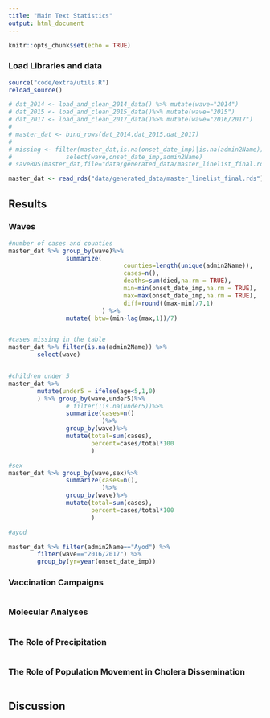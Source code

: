 ```yaml
---
title: "Main Text Statistics"
output: html_document
---
```



```r
knitr::opts_chunk$set(echo = TRUE)
```

### Load Libraries and data

```r
source("code/extra/utils.R")
reload_source()

# dat_2014 <- load_and_clean_2014_data() %>% mutate(wave="2014")
# dat_2015 <- load_and_clean_2015_data()%>% mutate(wave="2015")
# dat_2017 <- load_and_clean_2017_data()%>% mutate(wave="2016/2017")
# 
# master_dat <- bind_rows(dat_2014,dat_2015,dat_2017)
# 
# missing <- filter(master_dat,is.na(onset_date_imp)|is.na(admin2Name)) %>%
#               select(wave,onset_date_imp,admin2Name)
# saveRDS(master_dat,file="data/generated_data/master_linelist_final.rds")

master_dat <- read_rds("data/generated_data/master_linelist_final.rds") 


```


## Results

### Waves

```r

#number of cases and counties
master_dat %>% group_by(wave)%>%
                summarize(
                                counties=length(unique(admin2Name)),
                                cases=n(),
                                deaths=sum(died,na.rm = TRUE),
                                min=min(onset_date_imp,na.rm = TRUE),
                                max=max(onset_date_imp,na.rm = TRUE),
                                diff=round((max-min)/7,1)
                          ) %>%
                mutate( btw=(min-lag(max,1))/7)


#cases missing in the table
master_dat %>% filter(is.na(admin2Name)) %>%
        select(wave)


#children under 5
master_dat %>%
        mutate(under5 = ifelse(age<5,1,0)
        ) %>% group_by(wave,under5)%>%
                # filter(!is.na(under5))%>%
                summarize(cases=n()
                          )%>%
                group_by(wave)%>%
                mutate(total=sum(cases),
                       percent=cases/total*100
                       )

#sex
master_dat %>% group_by(wave,sex)%>%
                summarize(cases=n(),
                          )%>%
                group_by(wave)%>%
                mutate(total=sum(cases),
                       percent=cases/total*100
                       )

```

```r
#ayod

master_dat %>% filter(admin2Name=="Ayod") %>%
        filter(wave=="2016/2017") %>%
        group_by(yr=year(onset_date_imp))

```

### Vaccination Campaigns

```r



```


### Molecular Analyses

```r



```


### The Role of Precipitation

```r



```


### The Role of Population Movement in Cholera Dissemination

```r



```


## Discussion

```r



```
